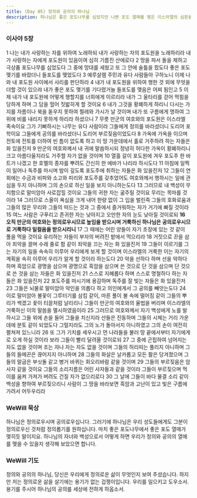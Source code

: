 ```yaml
---
title: (Day 05) 정의와 공의의 하나님
description: 하나님은 좋은 포도나무를 심었지만 나쁜 포도 열매를 맺은 이스라엘의 심판을 말씀하십니다.
---
```


### 이사야 5장
1 나는 내가 사랑하는 자를 위하여 노래하되 내가 사랑하는 자의 포도원을 노래하리라 내가 사랑하는 자에게 포도원이 있음이여 심히 기름진 산에로다 2 땅을 파서 돌을 제하고 극상품 포도나무를 심었도다 그 중에 망대를 세웠고 또 그 안에 술틀을 팠도다 좋은 포도 맺기를 바랐더니 들포도를 맺었도다 3 예루살렘 주민과 유다 사람들아 구하노니 이제 나와 내 포도원 사이에서 사리를 판단하라 4 내가 내 포도원을 위하여 행한 것 외에 무엇을 더할 것이 있으랴 내가 좋은 포도 맺기를 기다렸거늘 들포도를 맺음은 어찌 됨인고 5 이제 내가 내 포도원에 어떻게 행할지를 너희에게 이르리라 내가 그 울타리를 걷어 먹힘을 당하게 하며 그 담을 헐어 짓밟히게 할 것이요 6 내가 그것을 황폐하게 하리니 다시는 가지를 자름이나 북을 돋우지 못하여 찔레와 가시가 날 것이며 내가 또 구름에게 명하여 그 위에 비를 내리지 못하게 하리라 하셨으니 7 무릇 만군의 여호와의 포도원은 이스라엘 족속이요 그가 기뻐하시는 나무는 유다 사람이라 그들에게 정의를 바라셨더니 도리어 포학이요 그들에게 공의를 바라셨더니 도리어 부르짖음이었도다 8 가옥에 가옥을 이으며 전토에 전토를 더하여 빈 틈이 없도록 하고 이 땅 가운데에서 홀로 거주하려 하는 자들은 화 있을진저 9 만군의 여호와께서 내 귀에 말씀하시되 정녕히 허다한 가옥이 황폐하리니 크고 아름다울지라도 거주할 자가 없을 것이며 10 열흘 갈이 포도원에 겨우 포도주 한 바트가 나겠고 한 호멜의 종자를 뿌려도 간신히 한 에바가 나리라 하시도다 11 아침에 일찍이 일어나 독주를 마시며 밤이 깊도록 포도주에 취하는 자들은 화 있을진저 12 그들이 연회에는 수금과 비파와 소고와 피리와 포도주를 갖추었어도 여호와께서 행하시는 일에 관심을 두지 아니하며 그의 손으로 하신 일을 보지 아니하는도다 13 그러므로 내 백성이 무지함으로 말미암아 사로잡힐 것이요 그들의 귀한 자는 굶주릴 것이요 무리는 목마를 것이라 14 그러므로 스올이 욕심을 크게 내어 한량 없이 그 입을 벌린즉 그들의 호화로움과 그들의 많은 무리와 그들의 떠드는 것과 그 중에서 즐거워하는 자가 거기에 빠질 것이라 15 여느 사람은 구푸리고 존귀한 자는 낮아지고 오만한 자의 눈도 낮아질 것이로되 **16 오직 만군의 여호와는 정의로우시므로 높임을 받으시며 거룩하신 하나님은 공의로우시므로 거룩하다 일컬음을 받으시리니** 17 그 때에는 어린 양들이 자기 초장에 있는 것 같이 풀을 먹을 것이요 유리하는 자들이 부자의 버려진 밭에서 먹으리라 18 거짓으로 끈을 삼아 죄악을 끌며 수레 줄로 함 같이 죄악을 끄는 자는 화 있을진저 19 그들이 이르기를 그는 자기의 일을 속속히 이루어 우리에게 보게 할 것이며 이스라엘의 거룩한 이는 자기의 계획을 속히 이루어 우리가 알게 할 것이라 하는도다 20 악을 선하다 하며 선을 악하다 하며 흑암으로 광명을 삼으며 광명으로 흑암을 삼으며 쓴 것으로 단 것을 삼으며 단 것으로 쓴 것을 삼는 자들은 화 있을진저 21 스스로 지혜롭다 하며 스스로 명철하다 하는 자들은 화 있을진저 22 포도주를 마시기에 용감하며 독주를 잘 빚는 자들은 화 있을진저 23 그들은 뇌물로 말미암아 악인을 의롭다 하고 의인에게서 그 공의를 빼앗는도다 24 이로 말미암아 불꽃이 그루터기를 삼킴 같이, 마른 풀이 불 속에 떨어짐 같이 그들의 뿌리가 썩겠고 꽃이 티끌처럼 날리리니 그들이 만군의 여호와의 율법을 버리며 이스라엘의 거룩하신 이의 말씀을 멸시하였음이라 25 그러므로 여호와께서 자기 백성에게 노를 발하시고 그들 위에 손을 들어 그들을 치신지라 산들은 진동하며 그들의 시체는 거리 가운데에 분토 같이 되었도다 그럴지라도 그의 노가 돌아서지 아니하였고 그의 손이 여전히 펼쳐져 있느니라 26 또 그가 기치를 세우시고 먼 나라들을 불러 땅 끝에서부터 자기에게로 오게 하실 것이라 보라 그들이 빨리 달려올 것이로되 27 그 중에 곤핍하여 넘어지는 자도 없을 것이며 조는 자나 자는 자도 없을 것이며 그들의 허리띠는 풀리지 아니하며 그들의 들메끈은 끊어지지 아니하며 28 그들의 화살은 날카롭고 모든 활은 당겨졌으며 그들의 말굽은 부싯돌 같고 병거 바퀴는 회오리바람 같을 것이며 29 그들의 부르짖음은 암사자 같을 것이요 그들의 소리지름은 어린 사자들과 같을 것이라 그들이 부르짖으며 먹이를 움켜 가져가 버려도 건질 자가 없으리로다 30 그 날에 그들이 바다 물결 소리 같이 백성을 향하여 부르짖으리니 사람이 그 땅을 바라보면 흑암과 고난이 있고 빛은 구름에 가려서 어두우리라

### WeWill 묵상
하나님은 정의로우시며 공의로우십니다. 그러기에 하나님은 우리 성도들에게도 그분이 정의로우신 것처럼 정의롭기를 원하십니다. 마치 좋은 포도나무에서 좋은 포도 열매가 맺히듯 말이지요. 하나님의 자녀와 백성으로서 어떻게 하면 우리가 정의와 공의의 열매를 맺을 수 있을지 생각해 보았으면 합니다.

### WeWill 기도
정의와 공의의 하나님, 당신은 우리에게 정의로운 삶이 무엇인지 보여 주셨습니다. 하지만 저는 정의로운 삶을 살기에는 용기가 없는 겁쟁이입니다. 우리를 일으키고 도우소서. 용기를 주시어 하나님의 공의를 세상에 전하게 하옵소서.
